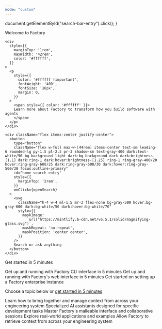 ```yaml
---
mode: "custom"
---
```


  document.getElementById("search-bar-entry").click();
}

<div
  className="relative w-full flex items-center justify-center"
  style={{
    height: '24rem',
    overflow: 'hidden',
    backgroundImage: "url('https://mintlify-assets.b-cdn.net/san_fran.jpg')",
    backgroundSize: 'cover',
    backgroundPosition: 'center'
  }}
>
  <div
    className="absolute inset-0 bg-primary dark:bg-primary"
    style={{ opacity: 0.6 }}
  />

  <div style={{ position: 'absolute', textAlign: 'center', padding: '0 1rem' }}>
    <div
      className="text-primary-light"
      style={{
        fontWeight: '600',
        fontSize: '28px',
        margin: '0',
        color: '#ffffff',
      }}
    >
      Welcome to <span className="text-primary-light">Factory</span>
    </div>

    <div
      style={{
        marginTop: '1rem',
        maxWidth: '42rem',
        color: '#ffffff',
      }}
    >
      <p
        style={{
          color: '#ffffff !important',
          fontWeight: '400',
          fontSize: '16px',
          margin: 0,
        }}
      >
        <span style={{ color: '#ffffff' }}>
        Learn more about Factory to transform how you build software with agents
        </span>
      </p>
    </div>

    <div className="flex items-center justify-center">
      <button
        type="button"
        className="flex w-full max-w-[44rem] items-center text-sm leading-6 rounded-lg py-1.5 pl-2.5 pr-3 shadow-sm text-gray-400 dark:text-white/50 bg-background-light dark:bg-background-dark dark:brightness-[1.1] dark:ring-1 dark:hover:brightness-[1.25] ring-1 ring-gray-400/20 hover:ring-gray-600/25 dark:ring-gray-600/30 dark:hover:ring-gray-500/30 focus:outline-primary"
        id="home-search-entry"
        style={{
          marginTop: '2rem',
        }}
        onClick={openSearch}
      >
        <svg
          className="h-4 w-4 ml-1.5 mr-3 flex-none bg-gray-500 hover:bg-gray-600 dark:bg-white/50 dark:hover:bg-white/70"
          style={{
            maskImage:
              `url("https://mintlify.b-cdn.net/v6.5.1/solid/magnifying-glass.svg")`,
            maskRepeat: 'no-repeat',
            maskPosition: 'center center',
          }}
        />
        Search or ask anything
      </button>
    </div>
  </div>
</div>


<div
  style={{marginTop: '3rem', marginBottom: '4rem', maxWidth: '70rem', marginLeft: 'auto',
   marginRight: 'auto', paddingLeft: '1.25rem',
   paddingRight: '1.25rem' }}
>
<p
  className="text-gray-900 dark:text-gray-200 text-left"
  style={{ marginTop: '16px', fontSize: '24px', marginBottom: '16px', fontWeight: '600' }}
>Get started in 5 minutes</p>
  <div >
    <CardGroup cols={3}>
      <Card title="CLI" icon="square-terminal" href="cli/getting-started/quickstart">
        Get up and running with Factory CLI interface in 5 minutes
      </Card>
      <Card title="Web" icon="browser" href="/user-guides/get-started/quickstart">
        Get up and running with Factory's web interface in 5 minutes
      </Card>
      <Card title="Enterprise" icon="building" href="/onboarding/index">
        Get started on setting up a Factory enterprise instance
      </Card>
    </CardGroup>
  </div>
<p
  className="text-gray-900 dark:text-gray-200 text-left"
  style={{ marginTop: '16px', fontSize: '24px', marginBottom: '16px', fontWeight: '600' }}
>Choose a topic below or <a href="/user-guides/get-started/quickstart" className="text-primary dark:text-primary-light">get started in 5 minutes</a></p>
<CardGroup cols={3}>
  <Card title="Managing Context" icon="brain-circuit" href="/user-guides/managing-context/understanding-context">
    Learn how to bring together and manage context from across your engineering
    system
  </Card>
  <Card title="Factory Droids" icon="robot" href="/user-guides/droids/understanding-droids">
    Specialized AI assistants designed for specific development tasks
  </Card>
  <Card title="Sessions & Interface" icon="window-maximize" href="/user-guides/sessions-in-factory/chat-interface">
    Master Factory's malleable interface and collaborative sessions
  </Card>
  <Card title="Use Cases" icon="lightbulb" href="/user-guides/sessions-in-factory/use-cases">
    Explore real-world applications and examples
  </Card>
  <Card title="Retrieving Context" icon="book-open" href="/user-guides/managing-context/context-retrieval">
    Allow Factory to retrieve context from across your engineering system
  </Card>
</CardGroup>
</div>

